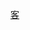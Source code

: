 {{Catnav|頁面分類|地理|地理模板|交通模板|各國交通模板|台灣交通模板}}
{{Catnav|頁面分類|地理|国家|亚洲国家|中華民國|台灣|台灣模板|台灣交通模板}}

[[Category:台灣交通模板|客]]